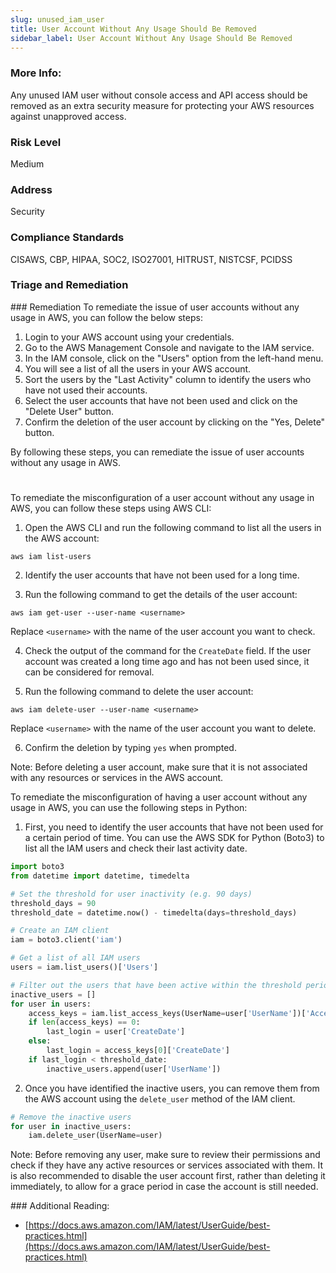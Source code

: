 ```yaml
---
slug: unused_iam_user
title: User Account Without Any Usage Should Be Removed
sidebar_label: User Account Without Any Usage Should Be Removed
---
```


### More Info:

Any unused IAM user without console access and API access should be removed as an extra security measure for protecting your AWS resources against unapproved access.

### Risk Level

Medium

### Address

Security

### Compliance Standards

CISAWS, CBP, HIPAA, SOC2, ISO27001, HITRUST, NISTCSF, PCIDSS


### Triage and Remediation
<Tabs>
<Tab title='Remediation'>
### Remediation

<AccordionGroup>
<Accordion title='Using Console' defaultOpen='true'>
To remediate the issue of user accounts without any usage in AWS, you can follow the below steps:

1. Login to your AWS account using your credentials.
2. Go to the AWS Management Console and navigate to the IAM service.
3. In the IAM console, click on the "Users" option from the left-hand menu.
4. You will see a list of all the users in your AWS account.
5. Sort the users by the "Last Activity" column to identify the users who have not used their accounts.
6. Select the user accounts that have not been used and click on the "Delete User" button.
7. Confirm the deletion of the user account by clicking on the "Yes, Delete" button.

By following these steps, you can remediate the issue of user accounts without any usage in AWS.

#
</Accordion>

<Accordion title='Using CLI'>
To remediate the misconfiguration of a user account without any usage in AWS, you can follow these steps using AWS CLI:

1. Open the AWS CLI and run the following command to list all the users in the AWS account:
```
aws iam list-users
```

2. Identify the user accounts that have not been used for a long time.

3. Run the following command to get the details of the user account:
```
aws iam get-user --user-name <username>
```
Replace `<username>` with the name of the user account you want to check.

4. Check the output of the command for the `CreateDate` field. If the user account was created a long time ago and has not been used since, it can be considered for removal.

5. Run the following command to delete the user account:
```
aws iam delete-user --user-name <username>
```
Replace `<username>` with the name of the user account you want to delete.

6. Confirm the deletion by typing `yes` when prompted.

Note: Before deleting a user account, make sure that it is not associated with any resources or services in the AWS account.
</Accordion>

<Accordion title='Using Python'>
To remediate the misconfiguration of having a user account without any usage in AWS, you can use the following steps in Python:

1. First, you need to identify the user accounts that have not been used for a certain period of time. You can use the AWS SDK for Python (Boto3) to list all the IAM users and check their last activity date.

```python
import boto3
from datetime import datetime, timedelta

# Set the threshold for user inactivity (e.g. 90 days)
threshold_days = 90
threshold_date = datetime.now() - timedelta(days=threshold_days)

# Create an IAM client
iam = boto3.client('iam')

# Get a list of all IAM users
users = iam.list_users()['Users']

# Filter out the users that have been active within the threshold period
inactive_users = []
for user in users:
    access_keys = iam.list_access_keys(UserName=user['UserName'])['AccessKeyMetadata']
    if len(access_keys) == 0:
        last_login = user['CreateDate']
    else:
        last_login = access_keys[0]['CreateDate']
    if last_login < threshold_date:
        inactive_users.append(user['UserName'])
```

2. Once you have identified the inactive users, you can remove them from the AWS account using the `delete_user` method of the IAM client.

```python
# Remove the inactive users
for user in inactive_users:
    iam.delete_user(UserName=user)
```

Note: Before removing any user, make sure to review their permissions and check if they have any active resources or services associated with them. It is also recommended to disable the user account first, rather than deleting it immediately, to allow for a grace period in case the account is still needed.
</Accordion>

</AccordionGroup>
</Tab>
</Tabs>
### Additional Reading:

- [https://docs.aws.amazon.com/IAM/latest/UserGuide/best-practices.html](https://docs.aws.amazon.com/IAM/latest/UserGuide/best-practices.html) 

